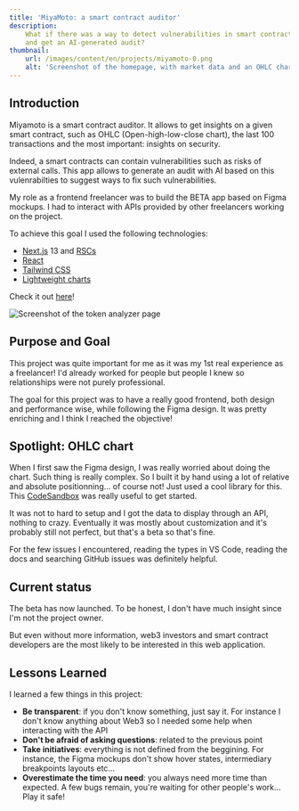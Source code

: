 ```yaml
---
title: 'MiyaMoto: a smart contract auditor'
description:
    What if there was a way to detect vulnerabilities in smart contracts (Web3)
    and get an AI-generated audit?
thumbnail:
    url: /images/content/en/projects/miyamoto-0.png
    alt: 'Screenshot of the homepage, with market data and an OHLC chart'
---
```


## Introduction

Miyamoto is a smart contract auditor. It allows to get insights on a given smart
contract, such as OHLC (Open-high-low-close chart), the last 100 transactions
and the most important: insights on security.

Indeed, a smart contracts can contain vulnerabilities such as risks of external
calls. This app allows to generate an audit with AI based on this vulenrabilties
to suggest ways to fix such vulnerabilities.

My role as a frontend freelancer was to build the BETA app based on Figma
mockups. I had to interact with APIs provided by other freelancers working on
the project.

To achieve this goal I used the following technologies:

-   [Next.js](https://nextjs.org/) 13 and
    [RSCs](https://beta.nextjs.org/docs/rendering/server-and-client-components)
-   [React](https://react.dev/)
-   [Tailwind CSS](https://tailwindcss.com)
-   [Lightweight charts](https://tradingview.github.io/lightweight-charts/)

Check it out [here](https://smart-contract-auditor.vercel.app/)!

![Screenshot of the token analyzer page](/images/content/en/projects/miyamoto-1.png)

## Purpose and Goal

This project was quite important for me as it was my 1st real experience as a
freelancer! I'd already worked for people but people I knew so relationships
were not purely professional.

The goal for this project was to have a really good frontend, both design and
performance wise, while following the Figma design. It was pretty enriching and
I think I reached the objective!

## Spotlight: OHLC chart

When I first saw the Figma design, I was really worried about doing the chart.
Such thing is really complex. So I built it by hand using a lot of relative and
absolute positionning... of course not! Just used a cool library for this. This
[CodeSandbox](https://codesandbox.io/s/tradingview-lightweight-candlestick-x7fxrq?file=/src/index.js)
was really useful to get started.

It was not to hard to setup and I got the data to display through an API,
nothing to crazy. Eventually it was mostly about customization and it's probably
still not perfect, but that's a beta so that's fine.

For the few issues I encountered, reading the types in VS Code, reading the docs
and searching GitHub issues was definitely helpful.

## Current status

The beta has now launched. To be honest, I don't have much insight since I'm not
the project owner.

But even without more information, web3 investors and smart contract developers
are the most likely to be interested in this web application.

## Lessons Learned

I learned a few things in this project:

-   **Be transparent**: if you don't know something, just say it. For instance I
    don't know anything about Web3 so I needed some help when interacting with
    the API
-   **Don't be afraid of asking questions**: related to the previous point
-   **Take initiatives**: everything is not defined from the beggining. For
    instance, the Figma mockups don't show hover states, intermediary
    breakpoints layouts etc...
-   **Overestimate the time you need**: you always need more time than expected.
    A few bugs remain, you're waiting for other people's work... Play it safe!
